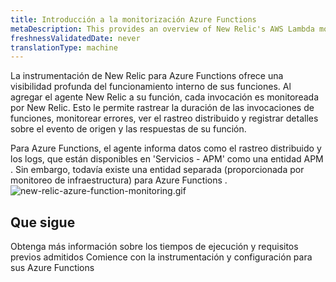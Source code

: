 ```yaml
---
title: Introducción a la monitorización Azure Functions
metaDescription: This provides an overview of New Relic's AWS Lambda monitoring and details how to link your accounts.
freshnessValidatedDate: never
translationType: machine
---
```


La instrumentación de New Relic para Azure Functions ofrece una visibilidad profunda del funcionamiento interno de sus funciones. Al agregar el agente New Relic a su función, cada invocación es monitoreada por New Relic. Esto le permite rastrear la duración de las invocaciones de funciones, monitorear errores, ver el rastreo distribuido y registrar detalles sobre el evento de origen y las respuestas de su función.

<Callout variant="important">
  Para Azure Functions, el agente informa datos como el rastreo distribuido y los logs, que están disponibles en 'Servicios - APM' como una entidad APM . Sin embargo, todavía existe una entidad separada (proporcionada por monitoreo de infraestructura) para Azure Functions .
</Callout>

<img title="azure_function_monitoring.gif" alt="new-relic-azure-function-monitoring.gif" src="/images/azure_function_monitoring.gif" />

## Que sigue

<DocTiles>
  <DocTile title="Compatibility and requirements" path="/docs/serverless-function-monitoring/azure-function-monitoring/compatibility-requirement-azure-monitoring">Obtenga más información sobre los tiempos de ejecución y requisitos previos admitidos</DocTile> <DocTile title="Install and configure Azure Functions monitoring" path="/docs/serverless-function-monitoring/azure-function-monitoring/install-serverless-azure-monitoring">Comience con la instrumentación y configuración para sus Azure Functions</DocTile>
</DocTiles>
